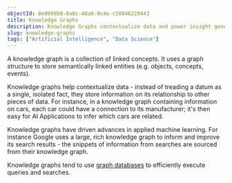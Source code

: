 ```yaml
---
objectId: 8e0998b0-0a8c-40a0-9c4e-c50846229443
title: Knowledge Graphs
description: Knowledge Graphs contextualize data and power insight generation.
slug: knowledge-graphs
tags: ["Artificial Intelligence", "Data Science"]
---
```


A knowledge graph is a collection of linked concepts. It uses a graph structure to store semantically linked entities (e.g. objects, concepts, events).

Knowledge graphs help contextualize data - instead of treading a datum as a single, isolated fact, they store information on its relationship to other pieces of data. For instance, in a knowledge graph containing information on cars, each car could have a connection to its manufacturer; it's then easy for AI Applications to infer which cars are related.

Knowledge graphs have driven advances in applied machine learning. For instance Google uses a large, rich knowledge graph to inform and improve its search results - the snippets of information from searches are sourced from their knowledge graph.

Knowledge graphs tend to use [graph databases](https://hash.ai/glossary/graph-databases) to efficiently execute queries and searches.
